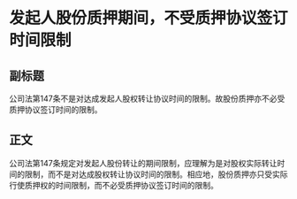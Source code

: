 # 发起人股份质押期间，不受质押协议签订时间限制
## 副标题
公司法第147条不是对达成发起人股权转让协议时间的限制。故股份质押亦不必受质押协议签订时间的限制。
## 正文
公司法第147条规定对发起人股份转让的期间限制，应理解为是对股权实际转让时间的限制，而不是对达成股权转让协议时间的限制。相应地，股份质押亦只受实际行使质押权的时间限制，而不必受质押协议签订时间的限制。
